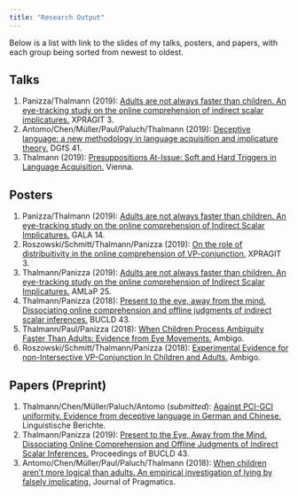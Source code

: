 ```yaml
---
title: "Research Output"
---
```


Below is a list with link to the slides of my talks, posters, and papers, with each group being sorted from newest to oldest. 

## Talks

1. Panizza/Thalmann (2019): [Adults are not always faster than children. An eye-tracking study on the online comprehension of indirect scalar implicatures.](https://github.com/mkthalmann/research-output/blob/master/talks/XPrag-It_Panizza:Thalmann.pdf) XPRAGIT 3.
1. Antomo/Chen/Müller/Paul/Paluch/Thalmann (2019): [Deceptive language: a new methodology in language acquisition and implicature theory.](https://github.com/mkthalmann/research-output/blob/master/talks/DGfS_Antomo:Chen:Müller:Paluch:Paul:Thalmann.pdf) DGfS 41.
1. Thalmann (2019): [Presuppositions At-Issue: Soft and Hard Triggers in Language Acquisition.](https://github.com/mkthalmann/research-output/blob/master/talks/Vienna_Thalmann.pdf) Vienna.

## Posters

1. Panizza/Thalmann (2019): [Adults are not always faster than children. An eye-tracking study on the online comprehension of Indirect Scalar Implicatures.](https://github.com/mkthalmann/research-output/blob/master/posters/GALA_Panizza:Thalmann) GALA 14.
1. Roszowski/Schmitt/Thalmann/Panizza (2019): [On the role of distribuitivity in the online comprehension of VP-conjunction.](https://github.com/mkthalmann/research-output/blob/master/posters/XPrag-It_Roszowski:Schmitt:Thalmann:Panizza.pdf) XPRAGIT 3.
1. Thalmann/Panizza (2019): [Adults are not always faster than children. An eye-tracking study on the online comprehension of Indirect Scalar Implicatures.](https://github.com/mkthalmann/research-output/blob/master/posters/AMLaP_Thalmann:Panizza.pdf) AMLaP 25.
1. Thalmann/Panizza (2018): [Present to the eye, away from the mind. Dissociating online comprehension and offline judgments of indirect scalar inferences.](https://github.com/mkthalmann/research-output/blob/master/posters/BUCLD_Thalmann:Panizza_Poster.pdf) BUCLD 43.
1. Thalmann/Paul/Panizza (2018): [When Children Process Ambiguity Faster Than Adults: Evidence from Eye Movements.](https://github.com/mkthalmann/research-output/blob/master/posters/Ambigo_Thalmann:Paul:Panizza.pdf) Ambigo.
1. Roszowski/Schmitt/Thalmann/Panizza (2018): [Experimental Evidence for non-Intersective VP-Conjunction In Children and Adults.](https://github.com/mkthalmann/research-output/blob/master/posters/Ambigo_Roszowski:Schmitt:Thalmann:Panizza.pdf) Ambigo.

## Papers (Preprint)

1. Thalmann/Chen/Müller/Paluch/Antomo (*submitted*): [Against PCI-GCI uniformity. Evidence from deceptive language in German and Chinese.](https://github.com/mkthalmann/research-output/blob/master/papers/LB_Thalmann:Chen:Müller:Paluch:Antomo.pdf) Linguistische Berichte.
1. Thalmann/Panizza (2019): [Present to the Eye, Away from the Mind. Dissociating Online Comprehension and Offline Judgments of Indirect Scalar Inferences.](http://www.lingref.com/bucld/43/BUCLD43-52.pdf) Proceedings of BUCLD 43.
1. Antomo/Chen/Müller/Paul/Paluch/Thalmann (2018): [When children aren't more logical than adults. An empirical investigation of lying by falsely implicating.](https://doi.org/10.1016/j.pragma.2018.09.010) Journal of Pragmatics.
